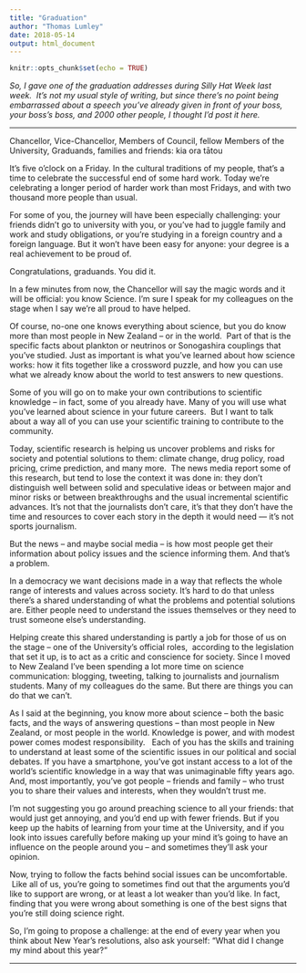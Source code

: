 ```yaml
---
title: "Graduation"
author: "Thomas Lumley"
date: 2018-05-14
output: html_document
---
```


```r
knitr::opts_chunk$set(echo = TRUE)
```

*So, I gave one of the graduation addresses during Silly Hat Week last week.  It’s not my usual style of writing, but since there’s no point being embarrassed about a speech you’ve already given in front of your boss, your boss’s boss, and 2000 other people, I thought I’d post it here.* 

* * *

Chancellor, Vice-Chancellor, Members of Council, fellow Members of the University, Graduands, families and friends: kia ora tātou

It’s five o’clock on a Friday. In the cultural traditions of my people, that’s a time to celebrate the successful end of some hard work. Today we're celebrating a longer period of harder work than most Fridays, and with two thousand more people than usual.

For some of you, the journey will have been especially challenging: your friends didn't go to university with you, or you've had to juggle family and work and study obligations, or you're studying in a foreign country and a foreign language. But it won't have been easy for anyone: your degree is a real achievement to be proud of.

Congratulations, graduands. You did it.

In a few minutes from now, the Chancellor will say the magic words and it will be official: you know Science. I'm sure I speak for my colleagues on the stage when I say we're all proud to have helped.

Of course, no-one one knows everything about science, but you do know more than most people in New Zealand -- or in the world.  Part of that is the specific facts about plankton or neutrinos or Sonogashira couplings that you've studied. Just as important is what you've learned about how science works: how it fits together like a crossword puzzle, and how you can use what we already know about the world to test answers to new questions.

Some of you will go on to make your own contributions to scientific knowledge -- in fact, some of you already have. Many of you will use what you've learned about science in your future careers.  But I want to talk about a way all of you can use your scientific training to contribute to the community.

Today, scientific research is helping us uncover problems and risks for society and potential solutions to them: climate change, drug policy, road pricing, crime prediction, and many more.  The news media report some of this research, but tend to lose the context it was done in: they don't distinguish well between solid and speculative ideas or between major and minor risks or between breakthroughs and the usual incremental scientific advances. It's not that the journalists don't care, it's that they don't have the time and resources to cover each story in the depth it would need — it’s not sports journalism.

But the news -- and maybe social media -- is how most people get their information about policy issues and the science informing them. And that's a problem.

In a democracy we want decisions made in a way that reflects the whole range of interests and values across society. It's hard to do that unless there's a shared understanding of what the problems and potential solutions are. Either people need to understand the issues themselves or they need to trust someone else's understanding.  

Helping create this shared understanding is partly a job for those of us on the stage -- one of the University's official roles,  according to the legislation that set it up, is to act as a critic and conscience for society. Since I moved to New Zealand I've been spending a lot more time on science communication: blogging, tweeting, talking to journalists and journalism students. Many of my colleagues do the same. But there are things you can do that we can't.  

As I said at the beginning, you know more about science -- both the basic facts, and the ways of answering questions -- than most people in New Zealand, or most people in the world. Knowledge is power, and with modest power comes modest responsibility.   Each of you has the skills and training to understand at least some of the scientific issues in our political and social debates. If you have a smartphone, you've got instant access to a lot of the world's scientific knowledge in a way that was unimaginable fifty years ago. And, most importantly, you've got people -- friends and family -- who trust you to share their values and interests, when they wouldn't trust me.  

I'm not suggesting you go around preaching science to all your friends: that would just get annoying, and you'd end up with fewer friends. But if you keep up the habits of learning from your time at the University, and if you look into issues carefully before making up your mind it's going to have an influence on the people around you -- and sometimes they’ll ask your opinion.

Now, trying to follow the facts behind social issues can be uncomfortable.  Like all of us, you're going to sometimes find out that the arguments you'd like to support are wrong, or at least a lot weaker than you'd like. In fact, finding that you were wrong about something is one of the best signs that you're still doing science right.  

So, I'm going to propose a challenge: at the end of every year when you think about New Year's resolutions, also ask yourself: "What did I change my mind about this year?"

* * *